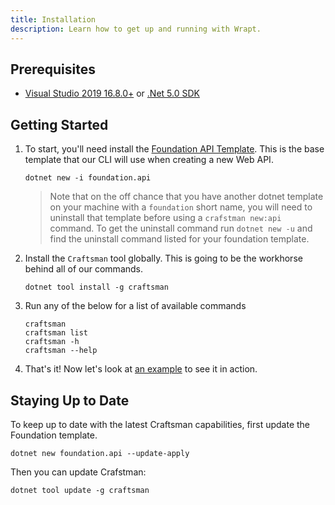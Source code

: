 ```yaml
---
title: Installation
description: Learn how to get up and running with Wrapt.
---
```


## Prerequisites

- [Visual Studio 2019 16.8.0+](https://visualstudio.microsoft.com/downloads/) or [.Net 5.0 SDK](https://dotnet.microsoft.com/download/dotnet-core/5.0) 

## Getting Started

1. To start, you'll need install the [Foundation API Template](https://github.com/pdevito3/foundation.api). This is the base template that our CLI will use when creating a new Web API.

   ```shell
   dotnet new -i foundation.api
   ```

   > Note that on the off chance that you have another dotnet template on your machine with a `foundation` short name, you will need to uninstall that template before using 
   a `crafstman new:api` command. To get the uninstall command run `dotnet new -u` and find the uninstall command listed for your foundation template.

2. Install the `Craftsman` tool globally. This is going to be the workhorse behind all of our commands. 

   ```shell
   dotnet tool install -g craftsman
   ```

3. Run any of the below for a list of available commands

   ```shell
   craftsman 
   craftsman list
   craftsman -h
   craftsman --help
   ```

4. That's it! Now let's look at [an example](/docs/tutorial) to see it in action.

## Staying Up to Date
To keep up to date with the latest Craftsman capabilities, first update the Foundation template.
```shell
dotnet new foundation.api --update-apply
```

Then you can update Crafstman:
```shell
dotnet tool update -g craftsman
```